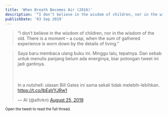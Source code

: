 ```yaml
---
title: 'When Breath Becomes Air (2016)'
description: '“I don’t believe in the wisdom of children, nor in the wisdom of the old. There is a moment – a cusp, when the sum of gathered experience is worn down by the details of living.”'
publishDate: '03 Sep 2019'
---
```


> “I don’t believe in the wisdom of children, nor in the wisdom of the old. There is a moment – a cusp, when the sum of gathered experience is worn down by the details of living.”

<blockquote class="twitter-tweet"><p lang="in" dir="ltr">Saya baru membaca ulang buku ini. Minggu lalu, tepatnya. Dan sebab untuk menulis panjang belum ada energinya, biar potongan tweet ini jadi gantinya.<br></br><br></br>In a nutshell: ulasan Bill Gates ini sama sekali tidak melebih-lebihkan. <a href="https://t.co/lbEaVYJRw1">https://t.co/lbEaVYJRw1</a></p>&mdash; Al (@alhrkn) <a href="https://twitter.com/alhrkn/status/1165660917012418561?ref_src=twsrc%5Etfw">August 25, 2019</a></blockquote> <script async src="https://platform.twitter.com/widgets.js" charset="utf-8"></script>

<small> Open the tweet to read the full thread.</small>